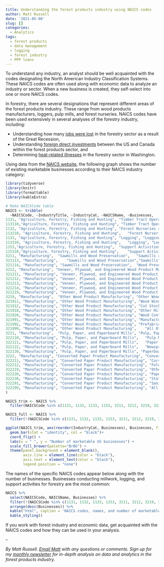 ```yaml
---
title: Understanding the forest products industry using NAICS codes
author: Matt Russell
date: '2021-05-08'
slug: []
categories:
  - Analytics
tags:
  - forest products
  - data management
  - logging
  - forest industry
  - PPP loans
---
```


To understand any industry, an analyst should be well acquainted with the codes designating the North American Industry Classification Systems. These NAICS codes are often used along with economic data to analyze an industry or sector. When a new business is created, they self-select into one or more NAICS codes.

In forestry, there are several designations that represent different areas of the forest products industry. These range from wood products manufacturers, loggers, pulp mills, and forest nurseries. NAICS codes have been used extensively in several analyses of the forestry industry, including:

* Understanding how many [jobs were lost](https://meridian.allenpress.com/fpj/article-abstract/61/8/614/136584/Recession-Effects-on-the-Forests-and-Forest) in the forestry sector as a result of the Great Recession,
* Understanding [foreign direct investments](https://www.sciencedirect.com/science/article/pii/S1389934111000207?casa_token=85Ev-V_wR_IAAAAA:KTd5xH063RcCC8mAWivFcg7z27F_82Hf1gchbn700vTzsdXnerSZJLOjwlZ1Uc26NOXdV5k_tw) between the US and Canada within the forest products sector, and
* Determining [heat-related illnesses](https://onlinelibrary.wiley.com/doi/full/10.1002/ajim.22357?casa_token=Gawv30aaTsEAAAAA%3AXnjND4TXf9fzhgnlIlMNovUAlk86DaUmh7toj_d3ht8RHql7moXkhiBuOJiH6Mq3r7868zeRVIBY_ts) in the forestry sector in Washington. 

Using data from the [NAICS website](https://www.naics.com/search/), the following graph shows the number of existing marketable businesses according to their NAICS industry category:

```r
library(tidyverse)
library(knitr)
library(formattable)
library(kableExtra)
```

```r
# Make NAICSCode table
NAICS <- tribble(
  ~NAICSCode, ~IndustryTitle, ~IndustryCat, ~NAICSName, ~Businesses,
1131, "Agriculture, Forestry, Fishing and Hunting",	"Timber Tract Operations", "Timber Tract Operations", 2067,
113110,"Agriculture, Forestry, Fishing and Hunting", "Timber Tract Operations", "Timber Tract Operations", 2067,	
1132, "Agriculture, Forestry, Fishing and Hunting",	"Forest Nurseries and Gathering of Forest Products", "Forest Nurseries and Gathering of Forest Products", 962, 	
113210, "Agriculture, Forestry, Fishing and Hunting",	"Forest Nurseries and Gathering of Forest Products", "Forest Nurseries and Gathering of Forest Products", 962,	
1133, "Agriculture, Forestry, Fishing and Hunting",	"Logging", "Logging", 8250,
113310, "Agriculture, Forestry, Fishing and Hunting",	"Logging", "Logging", 8250,
1153,"Agriculture, Forestry, Fishing and Hunting",	"Support Activities for Forestry", "Support Activities for Forestry", 5277,
115310,"Agriculture, Forestry, Fishing and Hunting",	"Support Activities for Forestry", "Support Activities for Forestry", 5277,
3211, "Manufacturing",	"Sawmills and Wood Preservation",	"Sawmills and Wood Preservation",3120,
321113, "Manufacturing",	"Sawmills and Wood Preservation","Sawmills",	2480,
321114, "Manufacturing", "Sawmills and Wood Preservation",	"Wood Preservation",	640,
3212, "Manufacturing", "Veneer, Plywood, and Engineered Wood Product Manufacturing",	"Veneer, Plywood, and Engineered Wood Product Manufacturing",	1617,
321211, "Manufacturing", "Veneer, Plywood, and Engineered Wood Product Manufacturing",	"Hardwood Veneer and Plywood Manufacturing",	299,
321212, "Manufacturing", "Veneer, Plywood, and Engineered Wood Product Manufacturing",	"Softwood Veneer and Plywood Manufacturing",	80,
321213, "Manufacturing", "Veneer, Plywood, and Engineered Wood Product Manufacturing",	"Engineered Wood Member (except Truss) Manufacturing",	58,
321214, "Manufacturing", "Veneer, Plywood, and Engineered Wood Product Manufacturing",	"Truss Manufacturing",	869,
321219, "Manufacturing", "Veneer, Plywood, and Engineered Wood Product Manufacturing",	"Reconstituted Wood Product Manufacturing",	311,
3219, "Manufacturing",	"Other Wood Product Manufacturing", "Other Wood Product Manufacturing",	26742,
321911, "Manufacturing", "Other Wood Product Manufacturing", "Wood Window and Door Manufacturing",	1259,
321912, "Manufacturing", "Other Wood Product Manufacturing", "Cut Stock, Resawing Lumber, and Planing",	1225,
321918, "Manufacturing", "Other Wood Product Manufacturing", "Other Millwork (including Flooring)",	14687,
321920, "Manufacturing", "Other Wood Product Manufacturing", "Wood Container and Pallet Manufacturing",	3383,
321991, "Manufacturing", "Other Wood Product Manufacturing", "Manufactured Home (Mobile Home) Manufacturing",	570,
321992, "Manufacturing", "Other Wood Product Manufacturing", "Prefabricated Wood Building Manufacturing",	1111,
321999, "Manufacturing", "Other Wood Product Manufacturing",	"All Other Miscellaneous Wood Product Manufacturing",	4507,
3221, "Manufacturing",	"Pulp, Paper, and Paperboard Mills", "Pulp, Paper, and Paperboard Mills",	2956,
322110, "Manufacturing", "Pulp, Paper, and Paperboard Mills",	"Pulp Mills",	343,
322121, "Manufacturing", "Pulp, Paper, and Paperboard Mills",	"Paper (except Newsprint) Mills",	1921,
322122, "Manufacturing", "Pulp, Paper, and Paperboard Mills",	"Newsprint Mills",	34,
322130, "Manufacturing", "Pulp, Paper, and Paperboard Mills", "Paperboard Mills",	658,
3222, "Manufacturing", "Converted Paper Product Manufacturing", "Converted Paper Product Manufacturing",	6059,
322211, "Manufacturing", "Converted Paper Product Manufacturing", "Corrugated and Solid Fiber Box Manufacturing",	1852,
322212, "Manufacturing", "Converted Paper Product Manufacturing", "Folding Paperboard Box Manufacturing",	147,
322219, "Manufacturing", "Converted Paper Product Manufacturing", "Other Paperboard Container Manufacturing",	663,
322220, "Manufacturing", "Converted Paper Product Manufacturing", "Paper Bag and Coated and Treated Paper Manufacturing",	1471,
322230, "Manufacturing", "Converted Paper Product Manufacturing", "Stationery Product Manufacturing",	412,
322291, "Manufacturing", "Converted Paper Product Manufacturing", "Sanitary Paper Product Manufacturing",	374,
322299, "Manufacturing", "Converted Paper Product Manufacturing", "All Other Converted Paper Product Manufacturing",	1140
)

NAICS_trim <- NAICS %>% 
  filter(NAICSCode %in% c(1131, 1132, 1133, 1153, 3211, 3212, 3219, 3221, 3222))

NAICS_full <- NAICS %>% 
  filter(!(NAICSCode %in% c(1131, 1132, 1133, 1153, 3211, 3212, 3219, 3221, 3222)))
```


```r
ggplot(NAICS_trim, aes(reorder(IndustryCat, Businesses), Businesses, fill = IndustryCat)) +
  geom_bar(stat = "identity", col = "black")+
  coord_flip() +
  labs(x = " ", y = "Number of marketable US businesses") +
  scale_fill_brewer(palette="BrBG") +
  theme(panel.background = element_blank(),
        axis.line = element_line(color = "black"),
        axis.text = element_text(color = "black"),
        legend.position = "none")
```

The names of the specific NAICS codes appear below along with the number of businesses. Businesses conducting millwork, logging, and support activities for forestry are the most common: 

```r
NAICS %>% 
  select(NAICSCode, NAICSName, Businesses) %>% 
  filter(!(NAICSCode %in% c(1131, 1132, 1133, 1153, 3211, 3212, 3219, 3221, 3222))) %>% 
  arrange(desc(Businesses)) %>% 
  kable("html", caption = 'NAICS codes, names, and number of marketable US businesses in the forest products industry.') %>%
  kable_styling()
```

If you work with forest industry and economic data, get acquainted with the NAICS codes and how they can be used in your analysis. 

--

*By Matt Russell. [Email Matt](mailto:matt@arbor-analytics.com) with any questions or comments. Sign up for my [monthly newsletter](https://mailchi.mp/d96897dc0f46/arbor-analytics) for in-depth analysis on data and analytics in the forest products industry.*